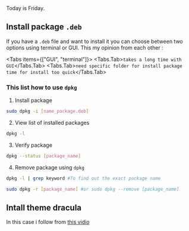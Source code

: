 
<Callout type="info" emoji="ℹ️">
  Today is Friday.
</Callout>

## Install package `.deb`

If you have a `.deb` file and want to install it you can choose between two options using terminal or GUI. This my opinion from each other :

<Tabs items={["GUI", "terminal"]}>
  <Tabs.Tab>`takes a long time with GUI`</Tabs.Tab>
  <Tabs.Tab>`need specific folder for install package` `time for install too quick`</Tabs.Tab>
</Tabs>

### This list how to use `dpkg`

1. Install package

```bash
sudo dpkg -i [name_package.deb]
```

2. View list of installed packages

```bash
dpkg -l
```

3. Verify package

```bash
dpkg --status [package_name]
```

4. Remove package using `dpkg`

```bash
dpkg -l | grep keyword #To find out the exact package name
```

```bash
sudo dpkg -r [package_name] #or sudo dpkg --remove [package_name]
```

## Intall theme dracula

In this case i follow from [this vidio](https://www.youtube.com/watch?v=5b-xQkRWHjQ)
